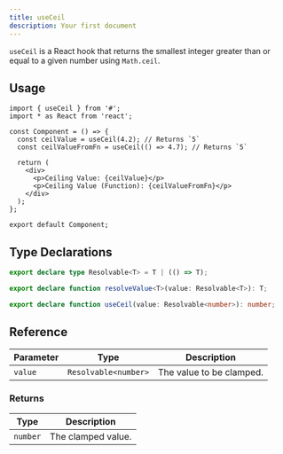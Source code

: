 ```yaml
---
title: useCeil
description: Your first document
---
```


`useCeil` is a React hook that returns the smallest integer greater than or equal to a given number using `Math.ceil`.

## Usage

```tsx
import { useCeil } from '#';
import * as React from 'react';

const Component = () => {
  const ceilValue = useCeil(4.2); // Returns `5`
  const ceilValueFromFn = useCeil(() => 4.7); // Returns `5`

  return (
    <div>
      <p>Ceiling Value: {ceilValue}</p>
      <p>Ceiling Value (Function): {ceilValueFromFn}</p>
    </div>
  );
};

export default Component;
```

## Type Declarations

```ts
export declare type Resolvable<T> = T | (() => T);

export declare function resolveValue<T>(value: Resolvable<T>): T;

export declare function useCeil(value: Resolvable<number>): number;
```

## Reference

| Parameter | Type                 | Description              |
| --------- | -------------------- | ------------------------ |
| `value`   | `Resolvable<number>` | The value to be clamped. |

### Returns

| Type     | Description        |
| -------- | ------------------ |
| `number` | The clamped value. |
